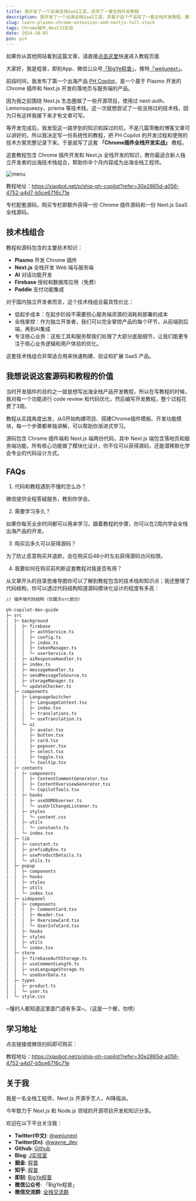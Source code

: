 ```yaml
---
title: 我开发了一个出海全栈SaaS工具，还写了一套全栈开发教程
description: 我开发了一个出海全栈SaaS工具，并基于这个产品写了一套全栈开发教程，教程讲解Chrome插件和Next.js端的全栈开发，教你最佳的出海技术栈组合，帮助你半个月内成为全栈出海工程师。
slug: learn-plasmo-chrome-extension-and-nextjs-full-stack
tags: Chrome插件,NextJS实战
date: 2024-10-05
pin: pin
---
```


<Aside>

如果你从其他网站看到这篇文章，请直接[点击这里](https://xiaobot.net/p/ship-ph-copilot?refer=30e2865d-a056-4752-a4d7-b5ce6716c71e)快速进入教程页面
</Aside>



大家好，我是程普，即刻App、微信公众号[「BigYe程普」](https://m.okjike.com/users/13EF1128-B51B-4D22-8B95-16BB406529F0)，推特[「weijunext」](https://x.com/weijunext)。

前段时间，我发布了第一个出海产品 [PH Copilot](https://phcopilo.ai/)，是一个基于 Plasmo 开发的 Chrome 插件和 Next.js 开发的落地页与服务端的产品。

因为我之前围绕 Next.js 生态圈做了一些开源项目，使用过 next-auth、Lemonsqueezy、prisma 等技术栈，这一次就想尝试了一些没用过的技术栈，因为只有这样我接下来才有文章可写。

等开发完成后，我发现这一路学到的知识和踩过的坑，不是几篇零散的博客文章可以讲好的，所以我决定写一份系统性的教程，把 PH Copilot 的开发过程和使用的技术方案完整记录下来。于是就写了这套 **「Chrome插件全栈开发实战」** 教程。

这套教程包含 Chrome 插件开发和 Next.js 全栈开发的知识，教你最适合新人独立开发者的出海技术栈组合，帮助你半个月内容成为出海全栈工程师。

![menu](/assets/060/menu.webp)

教程地址：https://xiaobot.net/p/ship-ph-copilot?refer=30e2865d-a056-4752-a4d7-b5ce6716c71e

专栏配套源码，购买专栏即额外获得一份 Chrome 插件源码和一份 Next.js SaaS 全栈源码。

## 技术栈组合

教程和源码包含的主要技术知识：

- **Plasmo** 开发 Chrome 插件
- **Next.js** 全栈开发 Web 端与服务端
- **AI** 对话功能开发
- **Firebase** 授权和数据库应用（免费）
- **Paddle** 支付功能集成

对于国内独立开发者而言，这个技术栈组合最具性价比：

- 低起步成本：在起步阶段不需要担心服务端资源的消耗和部署的成本
- 全栈掌控：作为独立开发者，我们可以完全掌控产品的每个环节，从前端到后端，再到AI集成
- 专注核心业务：这些工具和服务帮我们处理了大部分底层细节，让我们能更专注于核心业务逻辑和用户体验的优化。

这套技术栈组合非常适合用来快速构建、验证和扩展 SaaS 产品。

## 我想说说这套源码和教程的价值

当时开发插件的目的之一就是想写出海全栈产品开发教程，所以在写教程的时候，我对每一个功能进行 code review 和代码优化，然后编写开发教程，整个过程花费了3周。

教程从实践角度出发，从0开始构建项目、搭建Chrome插件模板、开发功能模块，每一个步骤都单独讲解，可以帮助你渐进式学习。

源码包含 Chrome 插件端和 Next.js 端两份代码，其中 Next.js 端包含落地页和服务端功能，所有核心功能做了模块化设计，你不仅可以获得源码，还能潜移默化学会专业的代码设计方式。

## FAQs

1. 代码和教程遇到不懂的怎么办？

微信提供全程答疑服务，教到你学会。

2. 需要学习多久？

如果你每天业余时间都可以用来学习，跟着教程的步骤，你可以在2周内学会全栈出海产品的开发。

3. 购买后多久可以获得源码？

为了防止恶意购买并退款，会在购买后48小时左右获得源码访问权限。

4. 我要如何在购买前判断这套教程对我是否有用？

从文章开头的目录思维导图你可以了解到教程包含的技术栈和知识点；我还整理了代码结构，你可以透过代码结构知道源码模块化设计的程度有多高：

```md
// 插件端代码结构（仅展示src部分）

ph-copilot-dev-guide
├─ src
│  ├─ background
│  │  ├─ firebase
│  │  │  ├─ authService.ts
│  │  │  ├─ config.ts
│  │  │  ├─ index.ts
│  │  │  ├─ tokenManager.ts
│  │  │  └─ userService.ts
│  │  ├─ aiResponseHandler.ts
│  │  ├─ index.ts
│  │  ├─ messageHandler.ts
│  │  ├─ sendMessageToSource.ts
│  │  ├─ storageManager.ts
│  │  └─ updateChecker.ts
│  ├─ components
│  │  ├─ LanguageSwitcher
│  │  │  ├─ LanguageContext.tsx
│  │  │  ├─ index.tsx
│  │  │  ├─ translations.ts
│  │  │  └─ useTranslation.ts
│  │  └─ ui
│  │     ├─ avatar.tsx
│  │     ├─ button.tsx
│  │     ├─ card.tsx
│  │     ├─ popover.tsx
│  │     ├─ select.tsx
│  │     ├─ toggle.tsx
│  │     └─ tooltip.tsx
│  ├─ contents
│  │  ├─ components
│  │  │  ├─ ContentCommentGenerator.tsx
│  │  │  ├─ ContentOverviewGenerator.tsx
│  │  │  └─ CopilotTools.tsx
│  │  ├─ hooks
│  │  │  ├─ useDOMObserver.ts
│  │  │  └─ useUrlChangeListener.ts
│  │  ├─ styles
│  │  │  └─ content.css
│  │  ├─ utils
│  │  │  └─ constants.ts
│  │  └─ index.tsx
│  ├─ lib
│  │  ├─ constant.ts
│  │  ├─ prefixByEnv.ts
│  │  ├─ useProductDetails.ts
│  │  └─ utils.ts
│  ├─ popup
│  │  ├─ components
│  │  ├─ hooks
│  │  ├─ styles
│  │  ├─ utils
│  │  └─ index.tsx
│  ├─ sidepanel
│  │  ├─ components
│  │  │  ├─ CommentCard.tsx
│  │  │  ├─ Header.tsx
│  │  │  ├─ OverviewCard.tsx
│  │  │  └─ UserInfoCard.tsx
│  │  ├─ hooks
│  │  ├─ styles
│  │  ├─ utils
│  │  └─ index.tsx
│  ├─ store
│  │  ├─ firebaseAuthStorage.ts
│  │  ├─ useCommentLength.ts
│  │  ├─ useLanguageStorage.ts
│  │  └─ useUserData.ts
│  ├─ types
│  │  ├─ product.ts
│  │  └─ user.ts
│  └─ style.css

```

~懂的人都知道这里面门道有多深~。（这是一个梗，勿喷）

## 学习地址

点击链接或微信扫码即可购买：

教程地址：https://xiaobot.net/p/ship-ph-copilot?refer=30e2865d-a056-4752-a4d7-b5ce6716c71e

<ResponsiveImage src="/assets/060/introduction.webp" alt="Chrome插件全栈开发实战" />


## 关于我

我是一名全栈工程师，Next.js 开源手艺人，AI降临派。

今年致力于 Next.js 和 Node.js 领域的开源项目开发和知识分享。

欢迎在以下平台关注我：

- **Twitter(中文)**: [@weijunext](https://x.com/weijunext)
- **Twitter(En)**: [@wayne_dev](https://x.com/wayne_dev)
- **Github**: [Github](https://github.com/weijunext)
- **Blog**: [J实验室](https://weijunext.com/)
- **掘金**: [程普](https://juejin.cn/user/26044008768029)
- **知乎**: [程普](https://www.zhihu.com/people/mo-mo-mo-89-12-11)
- **即刻**: [BigYe程普](https://m.okjike.com/users/13EF1128-B51B-4D22-8B95-16BB406529F0)
- **微信公众号**: 「BigYe程普」
- **微信交流群**: [全栈交流群](/make-a-friend)

